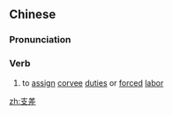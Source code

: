 ==Chinese==
{{zh-forms}}

===Pronunciation===
{{zh-pron
|m=zhīchāi
|c=zi1 caai1
|mn=xm:chi-chhe
|cat=v
}}

===Verb===
{{zh-verb}}

# to [[assign]] [[corvee]] [[duties]] or [[forced]] [[labor]]

[[zh:支差]]